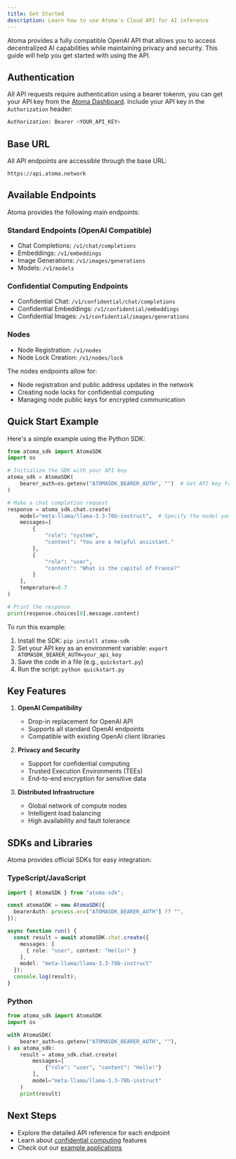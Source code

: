 ```yaml
---
title: Get Started
description: Learn how to use Atoma's Cloud API for AI inference
---
```


Atoma provides a fully compatible OpenAI API that allows you to access decentralized AI capabilities while maintaining privacy and security. This guide will help you get started with using the API.

## Authentication

All API requests require authentication using a bearer tokenm, you can get your API key from the [Atoma Dashboard](https://cloud.atoma.network). Include your API key in the `Authorization` header:

```bash
Authorization: Bearer <YOUR_API_KEY>
```

## Base URL

All API endpoints are accessible through the base URL:

```
https://api.atoma.network
```

## Available Endpoints

Atoma provides the following main endpoints:

### Standard Endpoints (OpenAI Compatible)
- Chat Completions: `/v1/chat/completions`
- Embeddings: `/v1/embeddings`
- Image Generations: `/v1/images/generations`
- Models: `/v1/models`

### Confidential Computing Endpoints
- Confidential Chat: `/v1/confidential/chat/completions`
- Confidential Embeddings: `/v1/confidential/embeddings`
- Confidential Images: `/v1/confidential/images/generations`

### Nodes
- Node Registration: `/v1/nodes`
- Node Lock Creation: `/v1/nodes/lock`

The nodes endpoints allow for:
- Node registration and public address updates in the network
- Creating node locks for confidential computing
- Managing node public keys for encrypted communication

## Quick Start Example

Here's a simple example using the Python SDK:

```python
from atoma_sdk import AtomaSDK
import os

# Initialize the SDK with your API key
atoma_sdk = AtomaSDK(
    bearer_auth=os.getenv("ATOMASDK_BEARER_AUTH", "")  # Get API key from environment variable
)

# Make a chat completion request
response = atoma_sdk.chat.create(
    model="meta-llama/llama-3.3-70b-instruct",  # Specify the model you want to use
    messages=[
        {
            "role": "system",
            "content": "You are a helpful assistant."
        },
        {
            "role": "user",
            "content": "What is the capital of France?"
        }
    ],
    temperature=0.7
)

# Print the response
print(response.choices[0].message.content)
```

To run this example:
1. Install the SDK: `pip install atoma-sdk`
2. Set your API key as an environment variable: `export ATOMASDK_BEARER_AUTH=your_api_key`
3. Save the code in a file (e.g., `quickstart.py`)
4. Run the script: `python quickstart.py`

## Key Features

1. **OpenAI Compatibility**
   - Drop-in replacement for OpenAI API
   - Supports all standard OpenAI endpoints
   - Compatible with existing OpenAI client libraries

2. **Privacy and Security**
   - Support for confidential computing
   - Trusted Execution Environments (TEEs)
   - End-to-end encryption for sensitive data

3. **Distributed Infrastructure**
   - Global network of compute nodes
   - Intelligent load balancing
   - High availability and fault tolerance

## SDKs and Libraries

Atoma provides official SDKs for easy integration:

### TypeScript/JavaScript
```typescript
import { AtomaSDK } from "atoma-sdk";

const atomaSDK = new AtomaSDK({
  bearerAuth: process.env["ATOMASDK_BEARER_AUTH"] ?? "",
});

async function run() {
  const result = await atomaSDK.chat.create({
    messages: [
      { role: "user", content: "Hello!" }
    ],
    model: "meta-llama/llama-3.3-70b-instruct"
  });
  console.log(result);
}
```

### Python
```python
from atoma_sdk import AtomaSDK
import os

with AtomaSDK(
    bearer_auth=os.getenv("ATOMASDK_BEARER_AUTH", ""),
) as atoma_sdk:
    result = atoma_sdk.chat.create(
        messages=[
            {"role": "user", "content": "Hello!"}
        ],
        model="meta-llama/llama-3.3-70b-instruct"
    )
    print(result)
```

## Next Steps

- Explore the detailed API reference for each endpoint
- Learn about [confidential computing](/cloud-api-reference/confidential-computing) features
- Check out our [example applications](/cloud-api-reference/examples)